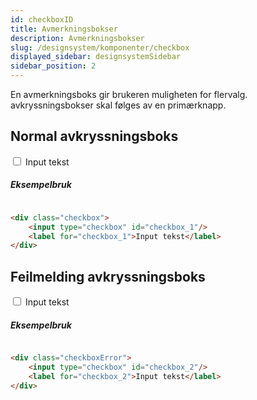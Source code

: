 ```yaml
---
id: checkboxID
title: Avmerkningsbokser
description: Avmerkningsbokser
slug: /designsystem/komponenter/checkbox
displayed_sidebar: designsystemSidebar
sidebar_position: 2
---
```


En avmerkningsboks gir brukeren muligheten for flervalg. avkryssningsbokser skal følges av en primærknapp.

## Normal avkryssningsboks

<div class="checkbox">
    <input type="checkbox" id="checkbox_1"/>
    <label for="checkbox_1">Input tekst</label>
</div>

##### Eksempelbruk

```markdown

<div class="checkbox">
    <input type="checkbox" id="checkbox_1"/>
    <label for="checkbox_1">Input tekst</label>
</div>

```

## Feilmelding avkryssningsboks
<div class="checkbox error">
    <input type="checkbox" id="checkbox_2"/>
    <label for="checkbox_2">Input tekst</label>
</div>

##### Eksempelbruk

```markdown

<div class="checkboxError">
    <input type="checkbox" id="checkbox_2"/>
    <label for="checkbox_2">Input tekst</label>
</div>

```